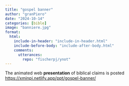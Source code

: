 ```yaml
---
title: "gospel banner"
author: "granPiero"
date: "2024-10-14"
categories: [bible]
image: "banniere.jpg"
format: 
  html:
    include-in-header: "include-in-header.html"
    include-before-body: "include-after-body.html"
    comments:
      utterances: 
        repo: "fischerpj/ynot"
---
```


The animated web **presentation** of biblical claims is posted [https://xminpi.netlify.app/ppt/gospel-banner/](https://xminpi.netlify.app/ppt/gospel-banner/#/levangile-est-la-puissance-de-dieu)
